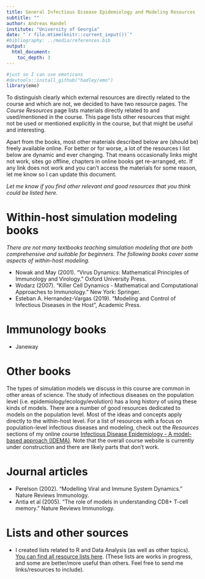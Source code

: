 ```yaml
---
title: General Infectious Disease Epidemiology and Modeling Resources
subtitle: ""
author: Andreas Handel
institute: "University of Georgia"
date: "`r file.mtime(knitr::current_input())`"
#bibliography: ../media/references.bib
output: 
  html_document:
    toc_depth: 3
---
```



```r
#just so I can use emoticons
#devtools::install_github("hadley/emo")
library(emo)
```

To distinguish clearly which external resources are directly related to the course and which are not, we decided to have two resource pages. The _Course Resources_ page lists materials directly related to and used/mentioned in the course. This page lists other resources that might not be used or mentioned explicitly in the course, but that might be useful and interesting. 

Apart from the books, most other materials described below are (should be) freely available online. For better or for worse, a lot of the resources I list below are dynamic and ever changing. That means occasionally links might not work, sites go offline, chapters in online books get re-arranged, etc. If any link does not work and you can't access the materials for some reason, let me know so I can update this document.

_Let me know if you find other relevant and good resources that you think could be listed here._


# Within-host simulation modeling books

_There are not many textbooks teaching simulation modeling that are both comprehensive and suitable for beginners. The following books cover some aspects of within-host modeling._


* Nowak and May (2001). "Virus Dynamics: Mathematical Principles of Immunology and Virology." Oxford University Press.  
* Wodarz (2007). "Killer Cell Dynamics - Mathematical and Computational Approaches to Immunology." New York: Springer. 
* Esteban A. Hernandez-Vargas (2019). "Modeling and Control of Infectious Diseases in the Host", Academic Press.

# Immunology books

* Janeway

# Other books

The types of simulation models we discuss in this course are common in other areas of science. The study of infectious diseases on the population level (i.e. epidemiology/ecology/evolution) has a long history of using these kinds of models. There are a number of good resources dedicated to models on the population level. Most of the ideas and concepts apply directly to the within-host level. For a list of resources with a focus on population-level infectious diseases and modeling, check out the _Resources_ sections of my online course [Infectious Disease Epidemiology
- A model-based approach (IDEMA)](https://andreashandel.github.io/IDEMAcourse/). Note that the overall course website is currently under construction and there are likely parts that don't work.

# Journal articles

* Perelson (2002). “Modelling Viral and Immune System Dynamics.” Nature Reviews Immunology.
* Antia et al (2005). “The role of models in understanding CD8+ T-cell memory.” Nature Reviews Immunology.



# Lists and other sources

* I created lists related to R and Data Analysis (as well as other topics). [You can find all resource lists here](https://andreashandel.github.io/research-and-teaching-resources/). (These lists are works in progress, and some are better/more useful than others. Feel free to send me links/resources to include).


